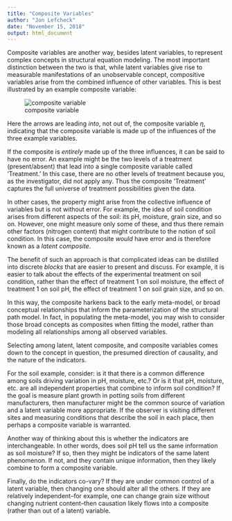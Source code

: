 ```yaml
---
title: "Composite Variables"
author: "Jon Lefcheck"
date: "November 15, 2018"
output: html_document
---
```


Composite variables are another way, besides latent variables, to represent complex concepts in structural equation modeling. The most important distinction between the two is that, while latent variables give rise to measurable manifestations of an unobservable concept, compositive variables arise from the combined influence of other variables. This is best illustrated by an example composite variable:

![composite variable](https://raw.githubusercontent.com/jslefche/sem_book/master/img/composite_variable_composite.png)

Here the arrows are leading *into*, not out of, the composite variable $\eta$, indicating that the composite variable is made up of the influences of the three example variables.

If the composite is *entirely* made up of the three influences, it can be said to have no error. An example might be the two levels of a treatment (present/absent) that lead into a single composite variable called 'Treatment.' In this case, there are no other levels of treatment because you, as the investigator, did not apply any. Thus the composite 'Treatment' captures the full universe of treatment possibilities given the data.

In other cases, the property might arise from the collective influence of variables but is not without error. For example, the idea of soil condition arises from different aspects of the soil: its pH, moisture, grain size, and so on. However, one might measure only some of these, and thus there remain other factors (nitrogen content) that might contribute to the notion of soil condition. In this case, the composite *would* have error and is therefore known as a *latent composite*.

The benefit of such an approach is that complicated ideas can be distilled into discrete *blocks* that are easier to present and discuss. For example, it is easier to talk about the effects of the experimental treatment on soil condition, rather than the effect of treatment 1 on soil moisture, the effect of treatment 1 on soil pH, the effect of treatment 1 on soil grain size, and so on.

In this way, the composite harkens back to the early meta-model, or broad conceptual relationships that inform the parameterization of the structural path model. In fact, in populating the meta-model, you may wish to consider those broad concepts as composites when fitting the model, rather than modeling all relationships among all observed variables.

Selecting among latent, latent composite, and composite variables comes down to the concept in question, the presumed direction of causality, and the nature of the indicators.

For the soil example, consider: is it that there is a common difference among soils driving variation in pH, moisture, etc.? Or is it that pH, moisture, etc. are all independent properties that combine to inform soil condition? If the goal is measure plant growth in potting soils from different manufacturers, then manufacturer might be the common source of variation and a latent variable more appropriate. If the observer is visiting different sites and measuring conditions that describe the soil in each place, then perhaps a composite variable is warranted.

Another way of thinking about this is whether the indicators are interchangeable. In other words, does soil pH tell us the same information as soil moisture? If so, then they might be indicators of the same latent phenomenon. If not, and they contain unique information, then they likely combine to form a composite variable.

Finally, do the indicators co-vary? If they are under common control of a latent variable, then changing one should alter all the others. If they are relatively independent--for example, one can change grain size without changing nutrient content--then causation likely flows into a composite (rather than out of a latent) variable.





